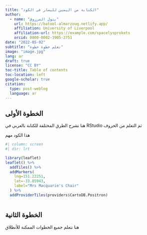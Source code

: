 ```yaml
---
title: "الكتابة من اليمين لليسار في الكود"
author: 
  - name: "بتول المرزوق"
    url: https://batool-almarzouq.netlify.app/
    affiliation: University of Liverpool
    affiliation-url: https://example.com/spacelysprokets
    orcid: 0000-0002-3905-2751
date: "2022-05-02"
subtitle: "تعلم خطوة خطوة"
image: "image.jpg"
lang: ar
draft: true
license: "CC BY"
toc-title: Table of contents
toc-location: left
google-scholar: true
citation:
  type: post-weblog
  language: ar
---
```


## الخطوة الأولى

هنا نشرح الطرق المختلفة للكتابة بالعربي في RStudio ثم التعلم من الحروف

::: column-margin
هذا الكود مهم
:::

```r
#| column: screen
#| dir: lrt

library(leaflet)
leaflet() %>%
  addTiles() %>%
  addMarkers(
    lng=151.22251, 
    lat=-33.85943, 
    label="Mrs Macquarie's Chair"
  ) %>% 
  addProviderTiles(providers$CartoDB.Positron)



```

## الخطوة الثانية

هنا نتعلم جميع الخطوات الممكنة للأنطلاق

```r

```
